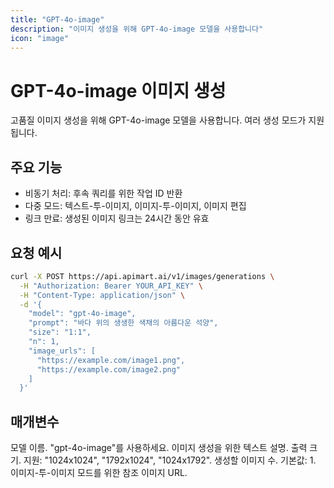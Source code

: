 ```yaml
---
title: "GPT-4o-image"
description: "이미지 생성을 위해 GPT-4o-image 모델을 사용합니다"
icon: "image"
---
```


# GPT-4o-image 이미지 생성

고품질 이미지 생성을 위해 GPT-4o-image 모델을 사용합니다. 여러 생성 모드가 지원됩니다.

## 주요 기능

- 비동기 처리: 후속 쿼리를 위한 작업 ID 반환
- 다중 모드: 텍스트-투-이미지, 이미지-투-이미지, 이미지 편집
- 링크 만료: 생성된 이미지 링크는 24시간 동안 유효

## 요청 예시

<RequestExample>

```bash
curl -X POST https://api.apimart.ai/v1/images/generations \
  -H "Authorization: Bearer YOUR_API_KEY" \
  -H "Content-Type: application/json" \
  -d '{
    "model": "gpt-4o-image",
    "prompt": "바다 위의 생생한 색채의 아름다운 석양",
    "size": "1:1",
    "n": 1,
    "image_urls": [
      "https://example.com/image1.png",
      "https://example.com/image2.png"
    ]
  }'
```

</RequestExample>

## 매개변수

<ParamField query="model" type="string" required>
  모델 이름. "gpt-4o-image"를 사용하세요.
</ParamField>

<ParamField query="prompt" type="string" required>
  이미지 생성을 위한 텍스트 설명.
</ParamField>

<ParamField query="size" type="string">
  출력 크기. 지원: "1024x1024", "1792x1024", "1024x1792".
</ParamField>

<ParamField query="n" type="integer">
  생성할 이미지 수. 기본값: 1.
</ParamField>

<ParamField query="image_urls" type="array">
  이미지-투-이미지 모드를 위한 참조 이미지 URL.
</ParamField>


